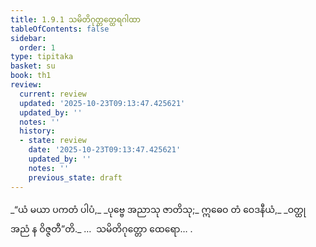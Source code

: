 ```yaml
---
title: 1.9.1 သမိတိဂုတ္တတ္ထေရဂါထာ
tableOfContents: false
sidebar:
  order: 1
type: tipitaka
basket: su
book: th1
review:
  current: review
  updated: '2025-10-23T09:13:47.425621'
  updated_by: ''
  notes: ''
  history:
  - state: review
    date: '2025-10-23T09:13:47.425621'
    updated_by: ''
    notes: ''
    previous_state: draft
---
```



<ReviewStatus review={frontmatter.review} showDetails={true} />

<HypothesisAnnotation frontmatter={frontmatter} />

<DynamicBreadcrumb />

<Division number="81" book="th1" e="ch" v="19" p="20">

<Paragraph number="183" type="verses" book="th1">
_“ယံ မယာ ပကတံ ပါပံ,_  
_ပုဗ္ဗေ အညာသု ဇာတိသု;_  
ဣဓေဝ တံ ဝေဒနီယံ,_  
_ဝတ္ထု အညံ န ဝိဇ္ဇတီ”တိ._  


</Paragraph>
</Division>

<Paragraph number="184" type="center" book="th1">
…  သမိတိဂုတ္တော ထေရော… .
</Paragraph>